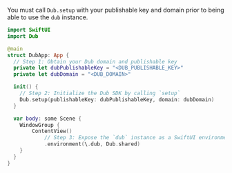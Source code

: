 <Step title="Initialize the SDK">

You must call `Dub.setup` with your publishable key and domain prior to being able to use the `dub` instance.

```swift iOS (SwiftUI)
import SwiftUI
import Dub

@main
struct DubApp: App {
  // Step 1: Obtain your Dub domain and publishable key
  private let dubPublishableKey = "<DUB_PUBLISHABLE_KEY>"
  private let dubDomain = "<DUB_DOMAIN>"

  init() {
    // Step 2: Initialize the Dub SDK by calling `setup`
    Dub.setup(publishableKey: dubPublishableKey, domain: dubDomain)
  }

  var body: some Scene {
    WindowGroup {
        ContentView()
            // Step 3: Expose the `dub` instance as a SwiftUI environment value
            .environment(\.dub, Dub.shared)
    }
  }
}
```
</Step>
